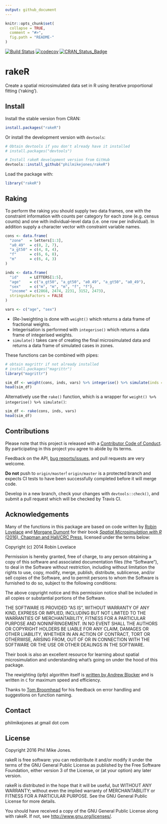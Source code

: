 ```yaml
---
output: github_document
---
```


```r
knitr::opts_chunk$set(
  collapse = TRUE,
  comment = "#>",
  fig.path = "README-"
)
```

[![Build Status](https://travis-ci.org/philmikejones/rakeR.svg?branch=master)](https://travis-ci.org/philmikejones/rakeR)
[![codecov](https://codecov.io/gh/philmikejones/rakeR/branch/master/graph/badge.svg)](https://codecov.io/gh/philmikejones/rakeR)
[![CRAN_Status_Badge](http://www.r-pkg.org/badges/version/rakeR)](https://cran.r-project.org/package=rakeR)

rakeR
=====

Create a spatial microsimulated data set in R using iterative proportional 
fitting ('raking').


Install
-------

Install the stable version from CRAN:

```r
install.packages("rakeR")
```

Or install the development version with `devtools`:

```r
# Obtain devtools if you don't already have it installed
# install.packages("devtools")

# Install rakeR development version from GitHub
devtools::install_github("philmikejones/rakeR")
```

Load the package with:

```r
library("rakeR")
```


Raking
------

To perform the raking you should supply two data frames, one with the constraint
information with counts per category for each zone (e.g. census counts) and one
with individual--level data (i.e. one row per individual).
In addition supply a character vector with constraint variable names.

```r
cons <- data.frame(
  "zone"   = letters[1:3],
  "a0_49"  = c(8, 2, 7),
  "a_gt50" = c(4, 8, 4),
  "f"      = c(6, 6, 8),
  "m"      = c(6, 4, 3)
)

inds <- data.frame(
  "id"     = LETTERS[1:5],
  "age"    = c("a_gt50", "a_gt50", "a0_49", "a_gt50", "a0_49"),
  "sex"    = c("m", "m", "m", "f", "f"),
  "income" = c(2868, 2474, 2231, 3152, 2473),
  stringsAsFactors = FALSE
)

vars <- c("age", "sex")
```

* (Re-)weighting is done with `weight()` which returns a data frame of 
fractional weights.
* Integerisation is performed with `integerise()` which returns a data frame of
integerised weights.
* `simulate()` takes care of creating the final microsimulated data and returns
a data frame of simulated cases in zones.

These functions can be combined with pipes:

```r
# obtain magrittr if not already installed
# install.packages("magrittr")
library("magrittr")

sim_df <- weight(cons, inds, vars) %>% integerise() %>% simulate(inds = inds)
head(sim_df)
```

Alternatively use the `rake()` function, which is a wrapper for
`weight() %>% integerise() %>% simulate()`:

```r
sim_df <- rake(cons, inds, vars)
head(sim_df)
```


Contributions
-------------

Please note that this project is released with a [Contributor Code of Conduct](CONDUCT.md). By participating in this project you agree to abide by its terms.

Feedback on the API,
[bug reports/issues](https://github.com/philmikejones/rakeR/issues),
and pull requests are very welcome.

**Do not** push to `origin/master`!
`origin/master` is a protected branch and expects CI tests to have been
successfully completed before it will merge code.

Develop in a new branch, check your changes with `devtools::check()`, and 
submit a pull request which will be checked by Travis CI.


Acknowledgements
----------------

Many of the functions in this package are based on code written by 
[Robin Lovelace](https://github.com/Robinlovelace) and 
[Morgane Dumont](https://github.com/modumont) for their book 
[*Spatial Microsimulation with R* (2016), Chapman and Hall/CRC Press](https://www.crcpress.com/Spatial-Microsimulation-with-R/Lovelace-Dumont/p/book/9781498711548), licensed under the terms below:

Copyright (c) 2014 Robin Lovelace

Permission is hereby granted, free of charge, to any person obtaining a copy
of this software and associated documentation files (the "Software"), to deal
in the Software without restriction, including without limitation the rights
to use, copy, modify, merge, publish, distribute, sublicense, and/or sell
copies of the Software, and to permit persons to whom the Software is
furnished to do so, subject to the following conditions:

The above copyright notice and this permission notice shall be included in all
copies or substantial portions of the Software.

THE SOFTWARE IS PROVIDED "AS IS", WITHOUT WARRANTY OF ANY KIND, EXPRESS OR
IMPLIED, INCLUDING BUT NOT LIMITED TO THE WARRANTIES OF MERCHANTABILITY,
FITNESS FOR A PARTICULAR PURPOSE AND NONINFRINGEMENT. IN NO EVENT SHALL THE
AUTHORS OR COPYRIGHT HOLDERS BE LIABLE FOR ANY CLAIM, DAMAGES OR OTHER
LIABILITY, WHETHER IN AN ACTION OF CONTRACT, TORT OR OTHERWISE, ARISING FROM,
OUT OF OR IN CONNECTION WITH THE SOFTWARE OR THE USE OR OTHER DEALINGS IN THE
SOFTWARE.

Their book is also an excellent resource for learning 
about spatial microsimulation and understanding what's going on under the hood
of this package.

The rewighting (ipfp) algorithm itself is 
[written by Andrew Blocker](https://github.com/awblocker/ipfp) 
and is written in `C` for maximum speed and efficiency.

Thanks to [Tom Broomhead](http://mhs.group.shef.ac.uk/members/tom-broomhead/)
for his feedback on error handling and suggestions on function naming.


Contact
-------

philmikejones at gmail dot com


License
-------

Copyright 2016 Phil Mike Jones.

rakeR is free software: you can redistribute it and/or modify
it under the terms of the GNU General Public License as published by
the Free Software Foundation, either version 3 of the License, or
(at your option) any later version.

rakeR is distributed in the hope that it will be useful,
but WITHOUT ANY WARRANTY; without even the implied warranty of
MERCHANTABILITY or FITNESS FOR A PARTICULAR PURPOSE.  See the
GNU General Public License for more details.

You should have received a copy of the GNU General Public License
along with rakeR. If not, see <http://www.gnu.org/licenses/>.
